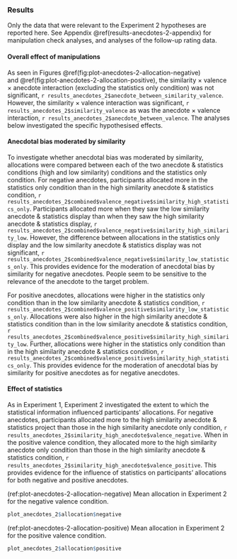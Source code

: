 ### Results

Only the data that were relevant to the Experiment 2 hypotheses are reported
here. See Appendix \@ref(results-anecdotes-2-appendix) for manipulation check
analyses, and analyses of the follow-up rating data.

#### Overall effect of manipulations

As seen in Figures \@ref(fig:plot-anecdotes-2-allocation-negative)
and \@ref(fig:plot-anecdotes-2-allocation-positive), the similarity $\times$
valence $\times$ anecdote interaction (excluding the statistics only condition)
was not significant,
`r results_anecdotes_2$anecdote_between_similarity_valence`.
However, the similarity $\times$ valence interaction was significant,
`r results_anecdotes_2$similarity_valence` as was the anecdote $\times$ valence
interaction, `r results_anecdotes_2$anecdote_between_valence`. The analyses
below investigated the specific hypothesised effects.

#### Anecdotal bias moderated by similarity

To investigate whether anecdotal bias was moderated by similarity, allocations
were compared between each of the two anecdote & statistics conditions (high and
low similarity) conditions and the statistics only condition. For negative
anecdotes, participants allocated more in the statistics only condition
than in the high similarity anecdote & statistics condition,
`r results_anecdotes_2$combined$valence_negative$similarity_high_statistics_only`.
Participants allocated more when they saw the low similarity anecdote &
statistics display than when they saw the high similarity anecdote & statistics
display,
`r results_anecdotes_2$combined$valence_negative$similarity_high_similarity_low`.
However, the difference between allocations in the statistics only display and
the low similarity anecdote & statistics display was not significant,
`r results_anecdotes_2$combined$valence_negative$similarity_low_statistics_only`.
This provides evidence for the moderation of anecdotal bias by similarity for
negative anecdotes. People seem to be sensitive to the relevance of the anecdote
to the target problem.

For positive anecdotes, allocations were higher in the statistics only condition
than in the low similarity anecdote & statistics condition,
`r results_anecdotes_2$combined$valence_positive$similarity_low_statistics_only`.
Allocations were also higher in the high similarity anecdote & statistics
condition than in the low similarity anecdote & statistics condition,
`r results_anecdotes_2$combined$valence_positive$similarity_high_similarity_low`.
Further, allocations were higher in the statistics only condition than in the
high similarity anecdote & statistics condition,
`r results_anecdotes_2$combined$valence_positive$similarity_high_statistics_only`.
This provides evidence for the moderation of anecdotal bias by similarity for
positive anecdotes as for negative anecdotes.

#### Effect of statistics

As in Experiment 1, Experiment 2 investigated the extent to which the
statistical information influenced participants' allocations. For negative
anecdotes, participants allocated more to the high similarity anecdote &
statistics project than those in the high similarity anecdote only condition,
`r results_anecdotes_2$similarity_high_anecdote$valence_negative`.
When in the positive valence condition, they allocated more to the high
similarity anecdote only condition than those in the high similarity anecdote &
statistics condition,
`r results_anecdotes_2$similarity_high_anecdote$valence_positive`.
This provides evidence for the influence of statistics on participants'
allocations for both negative and positive anecdotes.

(ref:plot-anecdotes-2-allocation-negative) Mean allocation in Experiment 2 for the negative valence condition.

```r
plot_anecdotes_2$allocation$negative
```

(ref:plot-anecdotes-2-allocation-positive) Mean allocation in Experiment 2 for the positive valence condition.

```r
plot_anecdotes_2$allocation$positive
```
